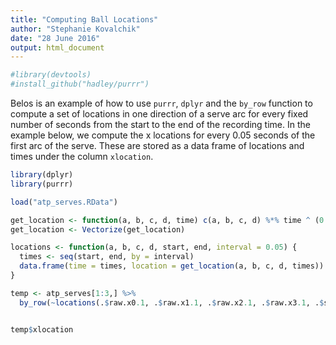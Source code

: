 ```yaml
---
title: "Computing Ball Locations"
author: "Stephanie Kovalchik"
date: "28 June 2016"
output: html_document
---
```


```r
#library(devtools)
#install_github("hadley/purrr")
```

Belos is an example of how to use `purrr`, `dplyr` and the `by_row` function to compute a set of locations in one direction of a serve arc for every fixed number of seconds from the start to the end of the recording time. In the example below, we compute the x locations for every 0.05 seconds of the first arc of the serve. These are stored as a data frame of locations and times under the column `xlocation`.

```r
library(dplyr)
library(purrr)

load("atp_serves.RData")

get_location <- function(a, b, c, d, time) c(a, b, c, d) %*% time ^ (0:3)
get_location <- Vectorize(get_location)

locations <- function(a, b, c, d, start, end, interval = 0.05) {
  times <- seq(start, end, by = interval)
  data.frame(time = times, location = get_location(a, b, c, d, times))
}

temp <- atp_serves[1:3,] %>%
  by_row(~locations(.$raw.x0.1, .$raw.x1.1, .$raw.x2.1, .$raw.x3.1, .$start.1, .$start.1 + .$duration.arc1), .to = "xlocation")


temp$xlocation
```
